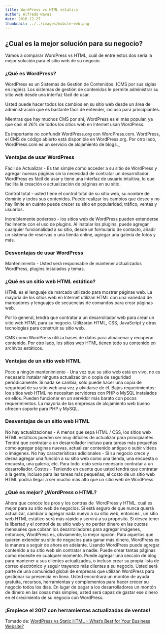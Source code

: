 ```yaml
---
title: WordPress vs HTML estatico
author: Alfredo Navas
date: 2016-12-27
thumbnail: ../../images/mobile-web.png
---
```


## ¿Cual es la mejor solución para su negocio?

Vamos a comparar WordPress vs HTML, cuál de entre estos dos seria la mejor solución para el sitio web de su negocio.

### ¿Qué es WordPress?

WordPress es un Sistemas de Gestión de Contenidos  (CMS por sus siglas en inglés). Los sistemas de gestión de contenidos le permite administrar su sitio web desde una interfaz fácil de usar.

Usted puede hacer todos los cambios en su sitio web desde un área de administración que es bastante fácil de entender, incluso para principiantes.

Mientras que hay muchos CMS por ahí, WordPress es el más popular, ya que casi el 26% de todos los sitios web en Internet usan WordPress.

Es importante no confundir WordPress.org con WordPress.com. WordPress, el CMS de código abierto está disponible en WordPress.org. Por otro lado, WordPress.com es un servicio de alojamiento de blogs._

### **Ventajas de usar WordPress**

Fácil de Actualizar - Es tan simple como acceder a su sitio de WordPress y agregar nuevas páginas sin la necesidad de contratar un desarrollador. WordPress es fácil de usar y tiene una interfaz de usuario intuitiva, lo que facilita la creación o actualización de páginas en su sitio.

Control total - usted tiene el control total de su sitio web, su nombre de dominio y todos sus contenidos. Puede realizar los cambios que desee y no hay límite en cuánto puede crecer su sitio en popularidad, tráfico, ventas y usuarios.

Increíblemente poderoso - los sitios web de WordPress pueden extenderse fácilmente con el uso de plugins. Al instalar los plugins, puede agregar cualquier funcionalidad a su sitio, desde un formulario de contacto, añadir un sistema de reservas o una tienda online, agregar una galería de fotos y más.

### Desventajas de usar WordPress

Mantenimiento - Usted será responsable de mantener actualizados WordPress, plugins instalados y temas.

### ¿Qué es un sitio web HTML estático?

HTML es el lenguaje de marcado utilizado para mostrar páginas web. La mayoría de los sitios web en Internet utilizan HTML con una variedad de marcadores y lenguajes de secuencias de comandos para crear páginas web.

Por lo general, tendrá que contratar a un desarrollador web para crear un sitio web HTML para su negocio. Utilizarán HTML, CSS, JavaScript y otras tecnologías para construir su sitio web.

CMS como WordPress utiliza bases de datos para almacenar y recuperar contenido. Por otro lado, los sitios web HTML tienen todo su contenido en archivos estáticos.

### Ventajas de un sitio web HTML

Poco a ningún mantenimiento - Una vez que su sitio web está en vivo, no es necesario instalar ninguna actualización o copia de seguridad periódicamente. Si nada se cambia, sólo puede hacer una copia de seguridad de su sitio web una vez y olvidarse de él. Bajos requerimientos: los sitios web HTML no necesitan servidores con PHP o MySQL instalados en ellos. Pueden funcionar en un servidor más barato con pocos requerimientos. La mayoría de las empresas de alojamiento web bueno ofrecen soporte para PHP y MySQL.

### Desventajas de un sitio web HTML

No hay actualizaciones - A menos que sepa HTML / CSS, los sitios web HTML estáticos pueden ser muy difíciles de actualizar para principiantes. Tendrá que contratar a un desarrollador incluso para tareas más pequeñas como agregar páginas nuevas, actualizar contenido antiguo o subir vídeos o imágenes. No hay características adicionales - Si su negocio crece y desea agregar una función a su sitio web como una tienda, una encuesta o encuesta, una galería, etc. Para todo  esto sería necesario contratar a un desarrollador. Costos - Teniendo en cuenta que usted tendrá que contratar a la gente, incluso para las tareas más pequeñas, el costo de un sitio web HTML podría llegar a ser mucho más alto que un sitio web de WordPress.

### ¿Qué es mejor? ¿WordPress o HTML?

Ahora que conoce los pros y los contras de  WordPress y HTML. cuál es mejor para su sitio web de negocios. Si está seguro de que nunca querrá actualizar, cambiar o agregar nada nuevo a su sitio web, entonces , un sitio web HTML estático será más rápido y servirá a su propósito. Si desea tener la libertad y el control de su sitio web y no perder dinero en las cuotas mensuales que cobran los desarrolladores para agregar imágenes, entonces, WordPress es, obviamente, la mejor opción. Para aquellos que quieren extender su sitio de negocios para ganar más dinero, WordPress es la manera a seguir de ahora en adelante. Usando WordPress puede agregar contenido a su sitio web sin contratar a nadie. Puede crear tantas páginas como necesite en cualquier momento. Puede agregar una sección de blog para mantener a sus clientes actualizados, o incluso crear su propia lista de correo electrónico y seguir trayendo más clientes a su negocio. Usted será parte de una comunidad global de empresas que utilizan WordPress para gestionar su presencia en línea. Usted encontrará un montón de ayuda gratuita, recursos, herramientas y complementos para hacer crecer su negocio todos los días. En lugar de pagar a los desarrolladores un montón de dinero en las cosas más simples, usted será capaz de gastar ese dinero en el crecimiento de su negocio con WordPress.

### ¡Empiece el 2017 con herramientas actualizadas de ventas!

Tomado de: [WordPress vs Static HTML – What’s Best for Your Business Website?](http://www.wpbeginner.com/beginners-guide/wordpress-vs-html-whats-best-for-your-business-website/)
